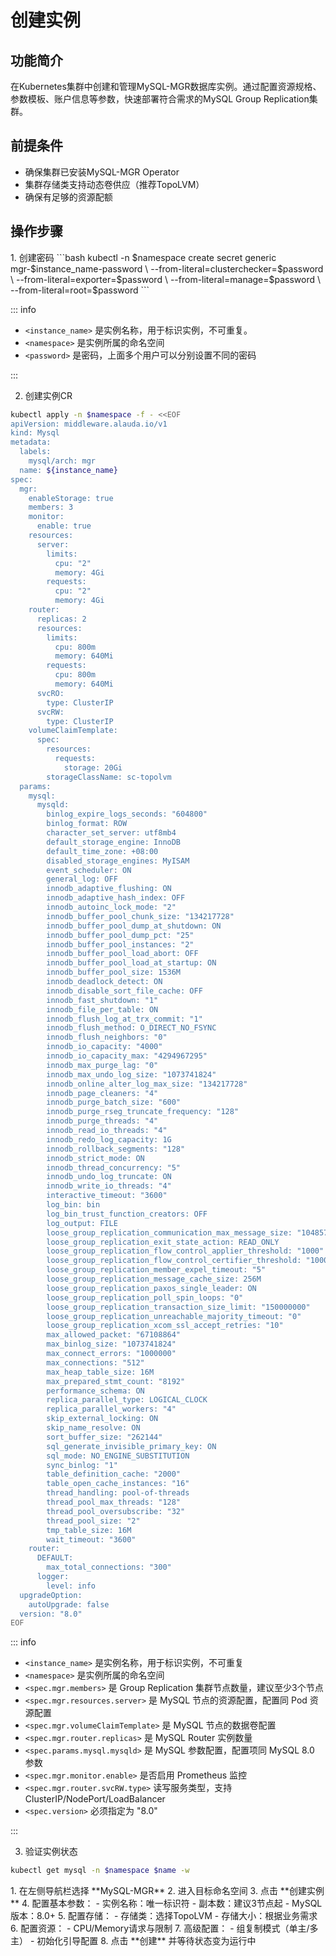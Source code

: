 # 创建实例

## 功能简介
在Kubernetes集群中创建和管理MySQL-MGR数据库实例。通过配置资源规格、参数模板、账户信息等参数，快速部署符合需求的MySQL Group Replication集群。

## 前提条件
- 确保集群已安装MySQL-MGR Operator
- 集群存储类支持动态卷供应（推荐TopoLVM）
- 确保有足够的资源配额

## 操作步骤
<Tabs>
<Tab label="命令行操作">
1. 创建密码
```bash
kubectl -n $namespace create secret generic mgr-$instance_name-password  \
    --from-literal=clusterchecker=$password \
    --from-literal=exporter=$password \
    --from-literal=manage=$password \
    --from-literal=root=$password
```

::: info

- `<instance_name>` 是实例名称，用于标识实例，不可重复。
- `<namespace>` 是实例所属的命名空间
- `<password>` 是密码，上面多个用户可以分别设置不同的密码

:::

2. 创建实例CR
```bash
kubectl apply -n $namespace -f - <<EOF
apiVersion: middleware.alauda.io/v1
kind: Mysql
metadata:
  labels:
    mysql/arch: mgr
  name: ${instance_name}
spec:
  mgr:
    enableStorage: true
    members: 3
    monitor:
      enable: true
    resources:
      server:
        limits:
          cpu: "2"
          memory: 4Gi
        requests:
          cpu: "2"
          memory: 4Gi
    router:
      replicas: 2
      resources:
        limits:
          cpu: 800m
          memory: 640Mi
        requests:
          cpu: 800m
          memory: 640Mi
      svcRO:
        type: ClusterIP
      svcRW:
        type: ClusterIP
    volumeClaimTemplate:
      spec:
        resources:
          requests:
            storage: 20Gi
        storageClassName: sc-topolvm
  params:
    mysql:
      mysqld:
        binlog_expire_logs_seconds: "604800"
        binlog_format: ROW
        character_set_server: utf8mb4
        default_storage_engine: InnoDB
        default_time_zone: +08:00
        disabled_storage_engines: MyISAM
        event_scheduler: ON
        general_log: OFF
        innodb_adaptive_flushing: ON
        innodb_adaptive_hash_index: OFF
        innodb_autoinc_lock_mode: "2"
        innodb_buffer_pool_chunk_size: "134217728"
        innodb_buffer_pool_dump_at_shutdown: ON
        innodb_buffer_pool_dump_pct: "25"
        innodb_buffer_pool_instances: "2"
        innodb_buffer_pool_load_abort: OFF
        innodb_buffer_pool_load_at_startup: ON
        innodb_buffer_pool_size: 1536M
        innodb_deadlock_detect: ON
        innodb_disable_sort_file_cache: OFF
        innodb_fast_shutdown: "1"
        innodb_file_per_table: ON
        innodb_flush_log_at_trx_commit: "1"
        innodb_flush_method: O_DIRECT_NO_FSYNC
        innodb_flush_neighbors: "0"
        innodb_io_capacity: "4000"
        innodb_io_capacity_max: "4294967295"
        innodb_max_purge_lag: "0"
        innodb_max_undo_log_size: "1073741824"
        innodb_online_alter_log_max_size: "134217728"
        innodb_page_cleaners: "4"
        innodb_purge_batch_size: "600"
        innodb_purge_rseg_truncate_frequency: "128"
        innodb_purge_threads: "4"
        innodb_read_io_threads: "4"
        innodb_redo_log_capacity: 1G
        innodb_rollback_segments: "128"
        innodb_strict_mode: ON
        innodb_thread_concurrency: "5"
        innodb_undo_log_truncate: ON
        innodb_write_io_threads: "4"
        interactive_timeout: "3600"
        log_bin: bin
        log_bin_trust_function_creators: OFF
        log_output: FILE
        loose_group_replication_communication_max_message_size: "10485760"
        loose_group_replication_exit_state_action: READ_ONLY
        loose_group_replication_flow_control_applier_threshold: "1000"
        loose_group_replication_flow_control_certifier_threshold: "1000"
        loose_group_replication_member_expel_timeout: "5"
        loose_group_replication_message_cache_size: 256M
        loose_group_replication_paxos_single_leader: ON
        loose_group_replication_poll_spin_loops: "0"
        loose_group_replication_transaction_size_limit: "150000000"
        loose_group_replication_unreachable_majority_timeout: "0"
        loose_group_replication_xcom_ssl_accept_retries: "10"
        max_allowed_packet: "67108864"
        max_binlog_size: "1073741824"
        max_connect_errors: "1000000"
        max_connections: "512"
        max_heap_table_size: 16M
        max_prepared_stmt_count: "8192"
        performance_schema: ON
        replica_parallel_type: LOGICAL_CLOCK
        replica_parallel_workers: "4"
        skip_external_locking: ON
        skip_name_resolve: ON
        sort_buffer_size: "262144"
        sql_generate_invisible_primary_key: ON
        sql_mode: NO_ENGINE_SUBSTITUTION
        sync_binlog: "1"
        table_definition_cache: "2000"
        table_open_cache_instances: "16"
        thread_handling: pool-of-threads
        thread_pool_max_threads: "128"
        thread_pool_oversubscribe: "32"
        thread_pool_size: "2"
        tmp_table_size: 16M
        wait_timeout: "3600"
    router:
      DEFAULT:
        max_total_connections: "300"
      logger:
        level: info
  upgradeOption:
    autoUpgrade: false
  version: "8.0"
EOF
```

::: info

- `<instance_name>` 是实例名称，用于标识实例，不可重复
- `<namespace>` 是实例所属的命名空间
- `<spec.mgr.members>` 是 Group Replication 集群节点数量，建议至少3个节点
- `<spec.mgr.resources.server>` 是 MySQL 节点的资源配置，配置同 Pod 资源配置
- `<spec.mgr.volumeClaimTemplate>` 是 MySQL 节点的数据卷配置
- `<spec.mgr.router.replicas>` 是 MySQL Router 实例数量
- `<spec.params.mysql.mysqld>` 是 MySQL 参数配置，配置项同 MySQL 8.0 参数
- `<spec.mgr.monitor.enable>` 是否启用 Prometheus 监控
- `<spec.mgr.router.svcRW.type>` 读写服务类型，支持 ClusterIP/NodePort/LoadBalancer
- `<spec.version>` 必须指定为 "8.0"

::: 

3. 验证实例状态
```bash
kubectl get mysql -n $namespace $name -w
```
</Tab>

<Tab label="界面操作">
1. 在左侧导航栏选择 **MySQL-MGR**
2. 进入目标命名空间
3. 点击 **创建实例**
4. 配置基本参数：
   - 实例名称：唯一标识符
   - 副本数：建议3节点起
   - MySQL版本：8.0+
5. 配置存储：
   - 存储类：选择TopoLVM
   - 存储大小：根据业务需求
6. 配置资源：
   - CPU/Memory请求与限制
7. 高级配置：
   - 组复制模式（单主/多主）
   - 初始化引导配置
8. 点击 **创建** 并等待状态变为运行中
</Tab>
</Tabs>
